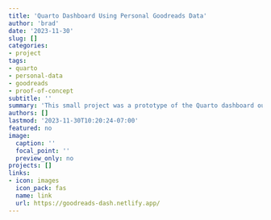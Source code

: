```yaml
---
title: 'Quarto Dashboard Using Personal Goodreads Data'
author: 'brad'
date: '2023-11-30'
slug: []
categories:
- project
tags: 
- quarto
- personal-data
- goodreads
- proof-of-concept
subtitle: ''
summary: 'This small project was a prototype of the Quarto dashboard output'
authors: []
lastmod: '2023-11-30T10:20:24-07:00'
featured: no
image:
  caption: ''
  focal_point: ''
  preview_only: no
projects: []
links:
- icon: images
  icon_pack: fas
  name: link
  url: https://goodreads-dash.netlify.app/
---
```

